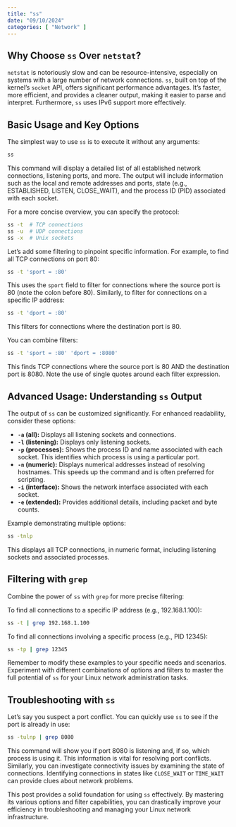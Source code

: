 ```yaml
---
title: "ss"
date: "09/10/2024"
categories: [ "Network" ]
---
```

## Why Choose `ss` Over `netstat`?

`netstat` is notoriously slow and can be resource-intensive, especially on systems with a large number of network connections. `ss`, built on top of the kernel's `socket` API, offers significant performance advantages. It's faster, more efficient, and provides a cleaner output, making it easier to parse and interpret.  Furthermore, `ss` uses IPv6 support more effectively.

## Basic Usage and Key Options

The simplest way to use `ss` is to execute it without any arguments:

```bash
ss
```

This command will display a detailed list of all established network connections, listening ports, and more.  The output will include information such as the local and remote addresses and ports, state (e.g., ESTABLISHED, LISTEN, CLOSE_WAIT), and the process ID (PID) associated with each socket.

For a more concise overview, you can specify the protocol:

```bash
ss -t  # TCP connections
ss -u  # UDP connections
ss -x  # Unix sockets
```

Let's add some filtering to pinpoint specific information. For example, to find all TCP connections on port 80:

```bash
ss -t 'sport = :80'
```

This uses the `sport` field to filter for connections where the source port is 80 (note the colon before 80). Similarly, to filter for connections on a specific IP address:

```bash
ss -t 'dport = :80'
```

This filters for connections where the destination port is 80.

You can combine filters:

```bash
ss -t 'sport = :80' 'dport = :8080'
```

This finds TCP connections where the source port is 80 AND the destination port is 8080.  Note the use of single quotes around each filter expression.

## Advanced Usage:  Understanding `ss` Output

The output of `ss` can be customized significantly. For enhanced readability, consider these options:

* **`-a` (all):** Displays all listening sockets and connections.
* **`-l` (listening):** Displays only listening sockets.
* **`-p` (processes):** Shows the process ID and name associated with each socket. This identifies which process is using a particular port.
* **`-n` (numeric):** Displays numerical addresses instead of resolving hostnames. This speeds up the command and is often preferred for scripting.
* **`-i` (interface):** Shows the network interface associated with each socket.
* **`-e` (extended):** Provides additional details, including packet and byte counts.


Example demonstrating multiple options:

```bash
ss -tnlp
```

This displays all TCP connections, in numeric format, including listening sockets and associated processes.

##  Filtering with `grep`

Combine the power of `ss` with `grep` for more precise filtering:

To find all connections to a specific IP address (e.g., 192.168.1.100):


```bash
ss -t | grep 192.168.1.100
```

To find all connections involving a specific process (e.g., PID 12345):

```bash
ss -tp | grep 12345
```

Remember to modify these examples to your specific needs and scenarios. Experiment with different combinations of options and filters to master the full potential of `ss` for your Linux network administration tasks.


##  Troubleshooting with `ss`

Let's say you suspect a port conflict. You can quickly use `ss` to see if the port is already in use:

```bash
ss -tulnp | grep 8080
```

This command will show you if port 8080 is listening and, if so, which process is using it.  This information is vital for resolving port conflicts.  Similarly, you can investigate connectivity issues by examining the state of connections. Identifying connections in states like `CLOSE_WAIT` or `TIME_WAIT` can provide clues about network problems.


This post provides a solid foundation for using `ss` effectively. By mastering its various options and filter capabilities, you can drastically improve your efficiency in troubleshooting and managing your Linux network infrastructure.

